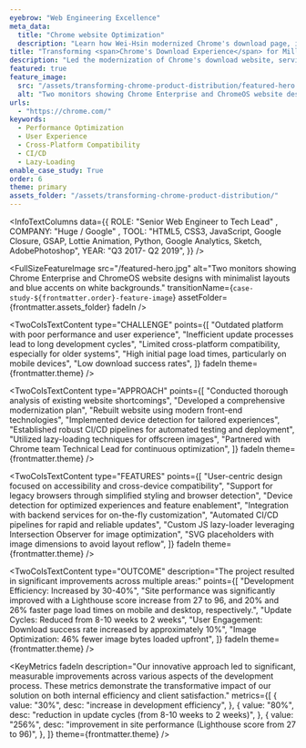 ```yaml
---
eyebrow: "Web Engineering Excellence"
meta_data:
  title: "Chrome website Optimization"
  description: "Learn how Wei-Hsin modernized Chrome's download page, increasing development efficiency by 40% and improving download success rates by 10%."
title: "Transforming <span>Chrome's Download Experience</span> for Millions"
description: "Led the modernization of Chrome's download website, serving over 1M hits monthly. Implemented cutting-edge front-end technologies and optimization techniques, resulting in dramatic increases in site performance, user engagement, and download success rates across diverse platforms."
featured: true
feature_image:
  src: "/assets/transforming-chrome-product-distribution/featured-hero.jpg"
  alt: "Two monitors showing Chrome Enterprise and ChromeOS website designs with minimalist layouts and blue accents on white backgrounds."
urls:
  - "https://chrome.com/"
keywords:
  - Performance Optimization
  - User Experience
  - Cross-Platform Compatibility
  - CI/CD
  - Lazy-Loading
enable_case_study: True
order: 6
theme: primary
assets_folder: "/assets/transforming-chrome-product-distribution/"
---
```


<InfoTextColumns data={{
    ROLE: "Senior Web Engineer to Tech Lead" ,
    COMPANY: "Huge / Google" ,
    TOOL: "HTML5, CSS3, JavaScript, Google Closure, GSAP, Lottie Animation, Python, Google Analytics, Sketch, AdobePhotoshop",
    YEAR: "Q3 2017- Q2 2019",
  }}
/>

<FullSizeFeatureImage
  src="/featured-hero.jpg"
  alt="Two monitors showing Chrome Enterprise and ChromeOS website designs with minimalist layouts and blue accents on white backgrounds."
  transitionName={`case-study-${frontmatter.order}-feature-image`}
  assetFolder={frontmatter.assets_folder}
  fadeIn
/>

<TwoColsTextContent
  type="CHALLENGE"
  points={[
    "Outdated platform with poor performance and user experience",
    "Inefficient update processes lead to long development cycles",
    "Limited cross-platform compatibility, especially for older systems",
    "High initial page load times, particularly on mobile devices",
    "Low download success rates",
  ]}
  fadeIn
  theme={frontmatter.theme}
/>

<TwoColsTextContent
  type="APPROACH"
  points={[
    "Conducted thorough analysis of existing website shortcomings",
    "Developed a comprehensive modernization plan",
    "Rebuilt website using modern front-end technologies",
    "Implemented device detection for tailored experiences",
    "Established robust CI/CD pipelines for automated testing and deployment",
    "Utilized lazy-loading techniques for offscreen images",
    "Partnered with Chrome team Technical Lead for continuous optimization",
  ]}
  fadeIn
  theme={frontmatter.theme}
/>

<TwoColsTextContent
  type="FEATURES"
  points={[
    "User-centric design focused on accessibility and cross-device compatibility",
    "Support for legacy browsers through simplified styling and browser detection",
    "Device detection for optimized experiences and feature enablement",
    "Integration with backend services for on-the-fly customization",
    "Automated CI/CD pipelines for rapid and reliable updates",
    "Custom JS lazy-loader leveraging Intersection Observer for image optimization",
    "SVG placeholders with image dimensions to avoid layout reflow",
    ]}
  fadeIn
  theme={frontmatter.theme}
/>

<TwoColsTextContent
  type="OUTCOME"
  description="The project resulted in significant improvements across multiple areas:"
  points={[
    "Development Efficiency: Increased by 30-40%",
    "Site performance was significantly improved with a Lighthouse score increase from 27 to 96, and 20% and 26% faster page load times on mobile and desktop, respectively.", 
    "Update Cycles: Reduced from 8-10 weeks to 2 weeks",
    "User Engagement: Download success rate increased by approximately 10%",
    "Image Optimization: 46% fewer image bytes loaded upfront",
  ]}
  fadeIn
  theme={frontmatter.theme}
/>

<KeyMetrics
  fadeIn
  description="Our innovative approach led to significant, measurable improvements across various aspects of the development process. These metrics demonstrate the transformative impact of our solution on both internal efficiency and client satisfaction."
  metrics={[
    {
      value: "30%",
      desc: "increase in development efficiency",
    },
    {
      value: "80%",
      desc: "reduction in update cycles (from 8-10 weeks to 2 weeks)",
    },
    {
      value: "256%",
      desc: "improvement in site performance (Lighthouse score from 27 to 96)",
    },
  ]}
  theme={frontmatter.theme}
/>

<TwoColsTextContent
  type="REFLECTION"
  description="We transformed an outdated, high-traffic platform into a high-performing, efficient system by leveraging modern web technologies and focusing on user experience across all platforms. This project demonstrated the power of optimization and automation in dramatically improving both developer and user experiences."
  fadeIn
  theme={frontmatter.theme}
/>

<TwoColsTextContent
  type="RECOGNITION"
  description='Our work earned recognition as an exemplary case of web optimization, with Chrome team Technical Lead and manager Addy Osmani featuring it as one of the great examples of optimization at <a href="https://www.youtube.com/watch?v=YJGCZCaIZkQ&t=514s" target="_blank" rel="noopener noreferrer">Google I/O 2019</a>.'
  fadeIn
  theme={frontmatter.theme}
/>